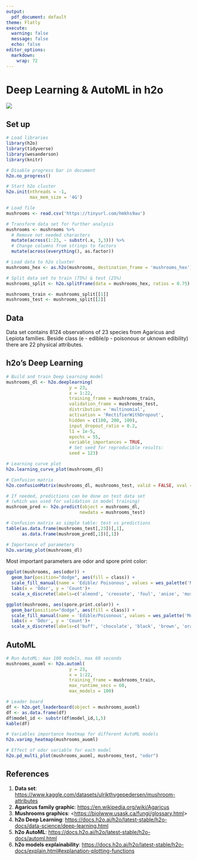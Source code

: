 ```yaml
---
output:
  pdf_document: default
theme: Flatly
execute: 
  warning: false
  message: false
  echo: false
editor_options: 
  markdown: 
    wrap: 72
---
```


# Deep Learning & AutoML in h2o

![](01_agaricus.png)

## Set up

```r
# Load libraries
library(h2o)
library(tidyverse)
library(wesanderson)
library(knitr)

# Disable progress bar in document
h2o.no_progress()

# Start h2o cluster
h2o.init(nthreads = -1,
         max_mem_size = '4G')

# Load file 
mushrooms <- read.csv('https://tinyurl.com/hmkhs9au')

# Transform data set for further analysis
mushrooms <- mushrooms %>%
  # Remove not needed characters
  mutate(across(1:23, ~ substr(.x, 3,3))) %>%
  # Change columns from strings to factors
  mutate(across(everything(), as.factor))

# Load data to h2o cluster
mushrooms_hex <- as.h2o(mushrooms, destination_frame = 'mushrooms_hex')

# Split data set to train (75%) & test (25%)
mushrooms_split <- h2o.splitFrame(data = mushrooms_hex, ratios = 0.75)

mushrooms_train <- mushrooms_split[[1]]
mushrooms_test <- mushrooms_split[[2]]
```

## Data

Data set contains 8124 observations of 23 species from Agaricus and
Lepiota families. Beside class (e - edible/p - poisonous or uknown
edibility) there are 22 physical attributes.

## h2o's Deep Learning

```r
# Build and train Deep Learning model
mushrooms_dl <- h2o.deeplearning(
                        y = 23,
                        x = 1:22,
                        training_frame = mushrooms_train,
                        validation_frame = mushrooms_test,
                        distribution = 'multinomial',
                        activation = 'RectifierWithDropout',
                        hidden = c(100, 200, 100),
                        input_dropout_ratio = 0.2,
                        l1 = 1e-5,
                        epochs = 55,
                        variable_importances = TRUE,
                        # Set seed for reproducible results:
                        seed = 123)

```

```r
# Learning curve plot
h2o.learning_curve_plot(mushrooms_dl)
```

```r
# Confusion matrix
h2o.confusionMatrix(mushrooms_dl, mushrooms_test, valid = FALSE, xval = FALSE)
```

```r
# If needed, predictions can be done on test data set
# (which was used for validation in model training)
mushroom_pred <- h2o.predict(object = mushrooms_dl,
                            newdata = mushrooms_test)

# Confusion matrix as simple table: test vs predictions
table(as.data.frame(mushrooms_test[,23])[,1],
      as.data.frame(mushroom_pred[,1])[,1])

```

```r
# Importance of parameters
h2o.varimp_plot(mushrooms_dl)
```

Most important parameters are odor and spore print color:

```r
ggplot(mushrooms, aes(odor)) +
  geom_bar(position="dodge", aes(fill = class)) +
  scale_fill_manual(name = 'Edible/ Poisonous', values = wes_palette('Moonrise2', type = 'discrete')) +
  labs(x = 'Odor', y = 'Count')+
  scale_x_discrete(labels=c('almond', 'creosote', 'foul', 'anise', 'musty', 'none', 'pungent', 'spicy', 'fishy'))
```

```r
ggplot(mushrooms, aes(spore.print.color)) +
  geom_bar(position="dodge", aes(fill = class)) +
  scale_fill_manual(name = 'Edible/Poisonous', values = wes_palette('Moonrise2', type = 'discrete')) +
  labs(x = 'Odor', y = 'Count')+
  scale_x_discrete(labels=c('buff', 'chocolate', 'black', 'brown', 'orange', 'green', 'purple', 'white', 'yellow'))
```

## AutoML

```r
# Run AutoML: max 100 models, max 60 seconds
mushrooms_auoml <- h2o.automl(
                        y = 23,
                        x = 1:22,
                        training_frame = mushrooms_train,
                        max_runtime_secs = 60,
                        max_models = 100)
```

```r
# Leader board
df <- h2o.get_leaderboard(object = mushrooms_auoml)
df <- as.data.frame(df)
df$model_id <- substr(df$model_id,1,5)
kable(df)
```

```r
# Variables importance heatmap for different AutoML models
h2o.varimp_heatmap(mushrooms_auoml)
```

```r
# Effect of odor variable for each model
h2o.pd_multi_plot(mushrooms_auoml, mushrooms_test, "odor")
```

## References

1.  **Data set**:
    <https://www.kaggle.com/datasets/ulrikthygepedersen/mushroom-attributes>
2.  **Agaricus family graphic**:
    <https://en.wikipedia.org/wiki/Agaricus>
3.  **Mushrooms graphics**:
    \<<https://biolwww.usask.ca/fungi/glossary.html>\>
4.  **h2o Deep Learning**:
    <https://docs.h2o.ai/h2o/latest-stable/h2o-docs/data-science/deep-learning.html>
5.  **h2o AutoML**:
    <https://docs.h2o.ai/h2o/latest-stable/h2o-docs/automl.html>
6.  **h2o models explainability**:
    <https://docs.h2o.ai/h2o/latest-stable/h2o-docs/explain.html#explanation-plotting-functions>
